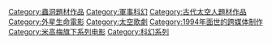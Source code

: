 {{Commonscat|Stargate}}
{{DEFAULTSORT:Stargate}}
[[Category:蟲洞題材作品|Category:蟲洞題材作品]]
[[Category:軍事科幻|Category:軍事科幻]]
[[Category:古代太空人題材作品|Category:古代太空人題材作品]]
[[Category:外星生命電影|Category:外星生命電影]]
[[Category:太空歌劇|Category:太空歌劇]]
[[Category:1994年面世的跨媒体制作|Category:1994年面世的跨媒体制作]]
[[Category:米高梅旗下系列电影|Category:米高梅旗下系列电影]]
[[Category:科幻系列|Category:科幻系列]]